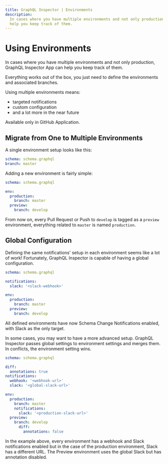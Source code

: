 ```yaml
---
title: GraphQL Inspector | Environments
description:
  In cases where you have multiple environments and not only production, GraphQL Inspector App can
  help you keep track of them.
---
```



# Using Environments

In cases where you have multiple environments and not only production, GraphQL Inspector App can
help you keep track of them.

Everything works out of the box, you just need to define the environments and associated branches.

Using multiple environments means:

- targeted notifications
- custom configuration
- and a lot more in the near future

<Callout type="warning">Available only in GitHub Application.</Callout>

## Migrate from One to Multiple Environments

A single environment setup looks like this:

```yaml
schema: schema.graphql
branch: master
```

Adding a new environment is fairly simple:

```yaml
schema: schema.graphql

env:
  production:
    branch: master
  preview:
    branch: develop
```

From now on, every Pull Request or Push to `develop` is tagged as a `preview` environment,
everything related to `master` is named `production`.

## Global Configuration

Defining the same notifications' setup in each environment seems like a lot of work! Fortunately,
GraphQL Inspector is capable of having a global configuration.

```yaml
schema: schema.graphql

notifications:
  slack: '<slack-webhook>'

env:
  production:
    branch: master
  preview:
    branch: develop
```

All defined environments have now Schema Change Notifications enabled, with Slack as the only
target.

In some cases, you may want to have a more advanced setup. GraphQL Inspector passes global settings
to environment settings and merges them. In conflicts, the environment setting wins.

```yaml
schema: schema.graphql

diff:
  annotations: true
notifications:
  webhook: '<webhook-url>'
  slack: '<global-slack-url>'

env:
  production:
    branch: master
    notifications:
      slack: '<production-slack-url>'
  preview:
    branch: develop
      diff:
        annotations: false
```

In the example above, every environment has a webhook and Slack notifications enabled but in the
case of the production environment, Slack has a different URL. The Preview environment uses the
global Slack but has annotation disabled.
